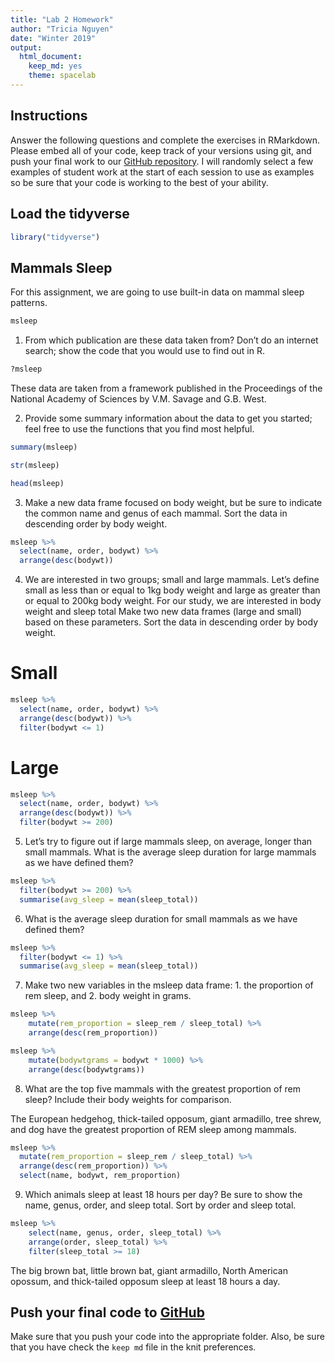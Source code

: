 ```yaml
---
title: "Lab 2 Homework"
author: "Tricia Nguyen"
date: "Winter 2019"
output:
  html_document:
    keep_md: yes
    theme: spacelab
---
```


## Instructions
Answer the following questions and complete the exercises in RMarkdown. Please embed all of your code, keep track of your versions using git, and push your final work to our [GitHub repository](https://github.com/FRS417-DataScienceBiologists). I will randomly select a few examples of student work at the start of each session to use as examples so be sure that your code is working to the best of your ability.

## Load the tidyverse
```r
library("tidyverse")
```

## Mammals Sleep
For this assignment, we are going to use built-in data on mammal sleep patterns.  

```r
msleep
```

1. From which publication are these data taken from? Don't do an internet search; show the code that you would use to find out in R.

```r
?msleep
```


These data are taken from a framework published in the Proceedings of the National Academy of Sciences by V.M. Savage and G.B. West.

2. Provide some summary information about the data to get you started; feel free to use the functions that you find most helpful.

```r
summary(msleep)
```

```r
str(msleep)
```
```r
head(msleep)
```

3. Make a new data frame focused on body weight, but be sure to indicate the common name and genus of each mammal. Sort the data in descending order by body weight.

```r
msleep %>% 
  select(name, order, bodywt) %>% 
  arrange(desc(bodywt))
```


4. We are interested in two groups; small and large mammals. Let's define small as less than or equal to 1kg body weight and large as greater than or equal to 200kg body weight. For our study, we are interested in body weight and sleep total Make two new data frames (large and small) based on these parameters. Sort the data in descending order by body weight.

# Small
```r
msleep %>% 
  select(name, order, bodywt) %>% 
  arrange(desc(bodywt)) %>% 
  filter(bodywt <= 1)
```
# Large
```r
msleep %>% 
  select(name, order, bodywt) %>% 
  arrange(desc(bodywt)) %>% 
  filter(bodywt >= 200)
```

5. Let's try to figure out if large mammals sleep, on average, longer than small mammals. What is the average sleep duration for large mammals as we have defined them?

```r
msleep %>% 
  filter(bodywt >= 200) %>% 
  summarise(avg_sleep = mean(sleep_total))
```

6. What is the average sleep duration for small mammals as we have defined them?

```r
msleep %>% 
  filter(bodywt <= 1) %>% 
  summarise(avg_sleep = mean(sleep_total))
```


7. Make two new variables in the msleep data frame: 1. the proportion of rem sleep, and 2. body weight in grams.

```r
msleep %>% 
    mutate(rem_proportion = sleep_rem / sleep_total) %>%
    arrange(desc(rem_proportion))
```
```r
msleep %>% 
    mutate(bodywtgrams = bodywt * 1000) %>%
    arrange(desc(bodywtgrams))
```

8. What are the top five mammals with the greatest proportion of rem sleep? Include their body weights for comparison.

The European hedgehog, thick-tailed opposum, giant armadillo, tree shrew, and dog have the greatest proportion of REM sleep among mammals.

```r
msleep %>% 
  mutate(rem_proportion = sleep_rem / sleep_total) %>%
  arrange(desc(rem_proportion)) %>% 
  select(name, bodywt, rem_proportion)
```

9. Which animals sleep at least 18 hours per day? Be sure to show the name, genus, order, and sleep total. Sort by order and sleep total.

```r
msleep %>% 
    select(name, genus, order, sleep_total) %>%
    arrange(order, sleep_total) %>% 
    filter(sleep_total >= 18)
```
The big brown bat, little brown bat, giant armadillo, North American opossum, and thick-tailed opposum sleep at least 18 hours a day.

## Push your final code to [GitHub](https://github.com/FRS417-DataScienceBiologists)
Make sure that you push your code into the appropriate folder. Also, be sure that you have check the `keep md` file in the knit preferences.